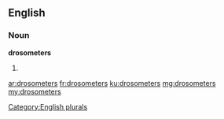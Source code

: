 ==English==

===Noun===
'''drosometers'''

# {{plural of|drosometer}}

[[Category:English plurals]]

[[ar:drosometers]]
[[fr:drosometers]]
[[ku:drosometers]]
[[mg:drosometers]]
[[my:drosometers]]